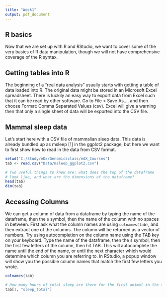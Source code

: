 ```yaml
---
title: "Week1"
output: pdf_document
---
```


## R basics

Now that we are set up with R and RStudio, we want to cover some of the very basics of R data manipulation, though we will not have comprehensive coverage of the R syntax. 

## Getting tables into R

The beginning of a "real data analysis" usually starts with getting a table of data loaded into R. The original data might be stored in an Microsoft Excel spreadsheet. There is luckily an easy way to export data from Excel such that it can be read by other software. Go to File > Save As..., and then choose Format: Comma Separated Values (csv). Excel will give a warning then that only a single sheet of data will be exported into the CSV file.

## Mammal sleep data

Let's start here with a CSV file of mammalian sleep data. This data is already bundled up as msleep [1] in the ggplot2 package, but here we want to first show how to read in the data from CSV format.

```r
setwd("C:/Study/eDx/Genomicsclass/edX_Courses")
tab <- read.csv("Data/msleep_ggplot2.csv")

# Two useful things to know are: what does the top of the dataframe 
# look like, and what are the dimensions of the dataframe?
head(tab)
dim(tab)
```

## Accessing Columns

We can get a column of data from a dataframe by typing the name of the dataframe, then the `$` symbol, then the name of the column with no spaces in between. First ask what the column names are using `colnames(tab)`, and then extract one of the columns. The column will be returned as a vector of numbers. Try using autocompletion on the column name using the TAB key on your keyboard. Type the name of the dataframe, then the `$` symbol, then the first few letters of the column, then hit TAB. This will autocomplete the name until the end of the name, or until the next character which would determine which column you are referring to. In RStudio, a popup window will show you the possible column names that match the first few letters you wrote.

```r
colnames(tab)

# How many hours of total sleep are there for the first animal in the table?
tab[1, "sleep_total"]
```